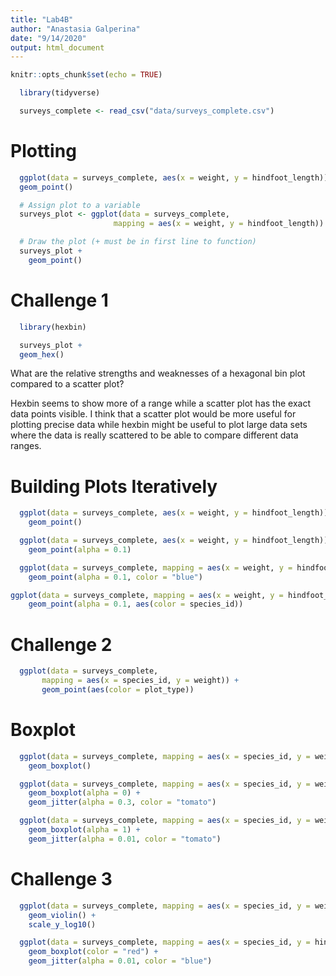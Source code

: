 ```yaml
---
title: "Lab4B"
author: "Anastasia Galperina"
date: "9/14/2020"
output: html_document
---
```


```r
knitr::opts_chunk$set(echo = TRUE)
```

```r
  library(tidyverse)
```

```r
  surveys_complete <- read_csv("data/surveys_complete.csv")
```

# Plotting
```r
  ggplot(data = surveys_complete, aes(x = weight, y = hindfoot_length)) +
  geom_point()
```

```r
  # Assign plot to a variable
  surveys_plot <- ggplot(data = surveys_complete, 
                       mapping = aes(x = weight, y = hindfoot_length))

  # Draw the plot (+ must be in first line to function)
  surveys_plot + 
    geom_point()
```

# Challenge 1

```r
  library(hexbin)
```

```r
  surveys_plot +
  geom_hex()
```

What are the relative strengths and weaknesses of a hexagonal bin plot compared to a scatter plot? 

  Hexbin seems to show more of a range while a scatter plot has the exact data points visible. 
  I think that a scatter plot would be more useful for plotting precise data while hexbin might
  be useful to plot large data sets where the data is really scattered to be able to compare 
  different data ranges.
  
# Building Plots Iteratively

```r
  ggplot(data = surveys_complete, aes(x = weight, y = hindfoot_length)) +
    geom_point()
```

```r
  ggplot(data = surveys_complete, aes(x = weight, y = hindfoot_length)) +
    geom_point(alpha = 0.1)
```

```r
  ggplot(data = surveys_complete, mapping = aes(x = weight, y = hindfoot_length)) +
    geom_point(alpha = 0.1, color = "blue")
```

```r
ggplot(data = surveys_complete, mapping = aes(x = weight, y = hindfoot_length)) +
    geom_point(alpha = 0.1, aes(color = species_id))
```

# Challenge 2

```r
  ggplot(data = surveys_complete, 
       mapping = aes(x = species_id, y = weight)) +
       geom_point(aes(color = plot_type))
```

# Boxplot

```r
  ggplot(data = surveys_complete, mapping = aes(x = species_id, y = weight)) +
    geom_boxplot()
```

```r
  ggplot(data = surveys_complete, mapping = aes(x = species_id, y = weight)) +
    geom_boxplot(alpha = 0) +
    geom_jitter(alpha = 0.3, color = "tomato")
```

```r
  ggplot(data = surveys_complete, mapping = aes(x = species_id, y = weight)) +
    geom_boxplot(alpha = 1) +
    geom_jitter(alpha = 0.01, color = "tomato")
```

# Challenge 3

```r
  ggplot(data = surveys_complete, mapping = aes(x = species_id, y = weight)) +
    geom_violin() +
    scale_y_log10()
```

```r
  ggplot(data = surveys_complete, mapping = aes(x = species_id, y = hindfoot_length)) +
    geom_boxplot(color = "red") + 
    geom_jitter(alpha = 0.01, color = "blue")
```

